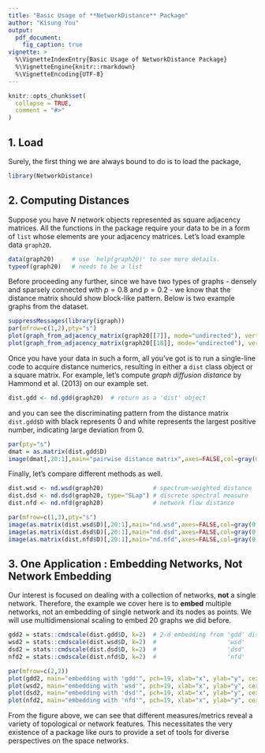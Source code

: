 ```yaml
---
title: "Basic Usage of **NetworkDistance** Package"
author: "Kisung You"
output:
  pdf_document:
    fig_caption: true
vignette: >
  %\VignetteIndexEntry{Basic Usage of NetworkDistance Package}
  %\VignetteEngine{knitr::rmarkdown}
  %\VignetteEncoding{UTF-8}
---
```


```r
knitr::opts_chunk$set(
  collapse = TRUE,
  comment = "#>"
)
```


## 1. Load
Surely, the first thing we are always bound to do is to load the package,
```r
library(NetworkDistance)
```

## 2. Computing Distances
Suppose you have $N$ network objects represented as square adjacency matrices. All the functions in the package require your data to be in a form of `list` whose elements are your adjacency matrices. Let's load example data `graph20`.
```r
data(graph20)     # use `help(graph20)' to see more details.
typeof(graph20)   # needs to be a list
```

Before proceeding any further, since we have two types of graphs - densely and sparsely connected with $p=0.8$ and $p=0.2$ - we know that the distance matrix should show block-like pattern. Below is two example graphs from the dataset.

```r
suppressMessages(library(igraph))
par(mfrow=c(1,2),pty="s")
plot(graph_from_adjacency_matrix(graph20[[7]], mode="undirected"), vertex.size=7, vertex.label=NA, main="graph No.7", edge.arrow.size=.5)
plot(graph_from_adjacency_matrix(graph20[[18]], mode="undirected"), vertex.size=7, vertex.label=NA, main="graph No.18", edge.arrow.size=.5)
```

Once you have your data in such a form, all you've got is to run a single-line code to acquire distance numerics, resulting in either a `dist` class object or a square matrix. For example, let's compute *graph diffusion distance* by Hammond et al. (2013) on our example set.

```r
dist.gdd <- nd.gdd(graph20)  # return as a 'dist' object
```

and you can see the discriminating pattern from the distance matrix `dist.gdd$D` with black represents $0$ and white represents the largest positive number, indicating large deviation from 0.

```r
par(pty="s")
dmat = as.matrix(dist.gdd$D)
image(dmat[,20:1],main="pairwise distance matrix",axes=FALSE,col=gray(0:100/100)) 
```

Finally, let's compare different methods as well.

```r
dist.wsd <- nd.wsd(graph20)              # spectrum-weighted distance
dist.dsd <- nd.dsd(graph20, type="SLap") # discrete spectral measure
dist.nfd <- nd.nfd(graph20)              # network flow distance
```
```r
par(mfrow=c(1,3),pty="s")
image(as.matrix(dist.wsd$D)[,20:1],main="nd.wsd",axes=FALSE,col=gray(0:100/100)) 
image(as.matrix(dist.dsd$D)[,20:1],main="nd.dsd",axes=FALSE,col=gray(0:100/100)) 
image(as.matrix(dist.nfd$D)[,20:1],main="nd.nfd",axes=FALSE,col=gray(0:100/100)) 
```


## 3. One Application : Embedding Networks, Not Network Embedding

Our interest is focused on dealing with a collection of networks, **not** a single network. Therefore, the example we cover here is to **embed** multiple networks, not an embedding of single network and its nodes as points. We will use multidimensional scaling to embed 20 graphs we did before.

```r
gdd2 = stats::cmdscale(dist.gdd$D, k=2)  # 2-d embedding from 'gdd' distance
wsd2 = stats::cmdscale(dist.wsd$D, k=2)  #                    'wsd'
dsd2 = stats::cmdscale(dist.dsd$D, k=2)  #                    'dsd'
nfd2 = stats::cmdscale(dist.nfd$D, k=2)  #                    'nfd'
```

```r
par(mfrow=c(2,2))
plot(gdd2, main="embedding with 'gdd'", pch=19, xlab="x", ylab="y", cex=0.25)
plot(wsd2, main="embedding with 'wsd'", pch=19, xlab="x", ylab="y", cex=0.25)
plot(dsd2, main="embedding with 'dsd'", pch=19, xlab="x", ylab="y", cex=0.25)
plot(nfd2, main="embedding with 'nfd'", pch=19, xlab="x", ylab="y", cex=0.25)
```

From the figure above, we can see that different measures/metrics reveal a variety of topological or network features. This necessitates the very existence of a package like ours to provide a set of tools for diverse perspectives on the space networks.
